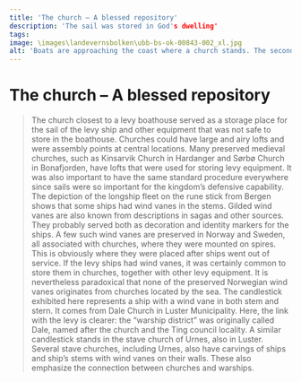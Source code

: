 ```yaml
---
title: 'The church – A blessed repository'
description: 'The sail was stored in God's dwelling'
tags:
image: \images\landevernsbolken\ubb-bs-ok-00843-002_xl.jpg
alt: 'Boats are approaching the coast where a church stands. The second floor of the church is visible. There, the sail would be stored.'
---
```



# The church – A blessed repository

<Blockquote
    quote='“And all the crewmembers are to accompany the sail to the church, and all the rigging.”'
    footer='Land defence section, chapter 14' />

<Spacer height={40}/>
<Container stil="initial side">
    The church closest to a levy boathouse served as a storage place for the sail of the levy ship and other equipment that was not safe to store in the boathouse. 
    Churches could have large and airy lofts and were assembly points at central locations. 
    Many preserved medieval churches, such as Kinsarvik Church in Hardanger and Sørbø Church in Bonafjorden, have lofts that were used for storing levy equipment. 
    It was also important to have the same standard procedure everywhere since sails were so important for the kingdom’s defensive capability. 
    The depiction of the longship fleet on the rune stick from Bergen shows that some ships had wind vanes in the stems. 
    Gilded wind vanes are also known from descriptions in sagas and other sources. 
    They probably served both as decoration and identity markers for the ships. 
    A few such wind vanes are preserved in Norway and Sweden, all associated with churches, where they were mounted on spires. 
    This is obviously where they were placed after ships went out of service. 
    If the levy ships had wind vanes, it was certainly common to store them in churches, together with other levy equipment. 
    It is nevertheless paradoxical that none of the preserved Norwegian wind vanes originates from churches located by the sea. 
    The candlestick exhibited here represents a ship with a wind vane in both stem and stern. 
    It comes from Dale Church in Luster Municipality. 
    Here, the link with the levy is clearer: the “warship district” was originally called Dale, named after the church and the Ting council locality. 
    A similar candlestick stands in the stave church of Urnes, also in Luster. 
    Several stave churches, including Urnes, also have carvings of ships and ship’s stems with wind vanes on their walls. 
    These also emphasize the connection between churches and warships.
</Container>

<Figure
    image="/images/landevernsbolken/Bf_MA_58_Ck_766.jpg"
    title="Iron candlestick shaped like a longship, from Dale church, Luster."
    alt="Iron candlestick shaped like a longship."
    href="https://digitaltmuseum.no/0210112499833/kirkekunst"
>
</Figure>